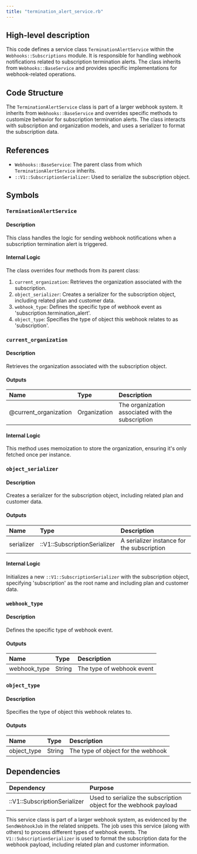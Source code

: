 ```yaml
---
title: "termination_alert_service.rb"
---
```


## High-level description
This code defines a service class `TerminationAlertService` within the `Webhooks::Subscriptions` module. It is responsible for handling webhook notifications related to subscription termination alerts. The class inherits from `Webhooks::BaseService` and provides specific implementations for webhook-related operations.

## Code Structure
The `TerminationAlertService` class is part of a larger webhook system. It inherits from `Webhooks::BaseService` and overrides specific methods to customize behavior for subscription termination alerts. The class interacts with subscription and organization models, and uses a serializer to format the subscription data.

## References
- `Webhooks::BaseService`: The parent class from which `TerminationAlertService` inherits.
- `::V1::SubscriptionSerializer`: Used to serialize the subscription object.

## Symbols

### `TerminationAlertService`
#### Description
This class handles the logic for sending webhook notifications when a subscription termination alert is triggered.

#### Internal Logic
The class overrides four methods from its parent class:

1. `current_organization`: Retrieves the organization associated with the subscription.
2. `object_serializer`: Creates a serializer for the subscription object, including related plan and customer data.
3. `webhook_type`: Defines the specific type of webhook event as 'subscription.termination_alert'.
4. `object_type`: Specifies the type of object this webhook relates to as 'subscription'.

### `current_organization`
#### Description
Retrieves the organization associated with the subscription object.

#### Outputs
| Name | Type | Description |
|:-----|:-----|:------------|
| @current_organization | Organization | The organization associated with the subscription |

#### Internal Logic
This method uses memoization to store the organization, ensuring it's only fetched once per instance.

### `object_serializer`
#### Description
Creates a serializer for the subscription object, including related plan and customer data.

#### Outputs
| Name | Type | Description |
|:-----|:-----|:------------|
| serializer | ::V1::SubscriptionSerializer | A serializer instance for the subscription |

#### Internal Logic
Initializes a new `::V1::SubscriptionSerializer` with the subscription object, specifying 'subscription' as the root name and including plan and customer data.

### `webhook_type`
#### Description
Defines the specific type of webhook event.

#### Outputs
| Name | Type | Description |
|:-----|:-----|:------------|
| webhook_type | String | The type of webhook event |

### `object_type`
#### Description
Specifies the type of object this webhook relates to.

#### Outputs
| Name | Type | Description |
|:-----|:-----|:------------|
| object_type | String | The type of object for the webhook |

## Dependencies
| Dependency | Purpose |
|:-----------|:--------|
| ::V1::SubscriptionSerializer | Used to serialize the subscription object for the webhook payload |

This service class is part of a larger webhook system, as evidenced by the `SendWebhookJob` in the related snippets. The job uses this service (along with others) to process different types of webhook events. The `V1::SubscriptionSerializer` is used to format the subscription data for the webhook payload, including related plan and customer information.